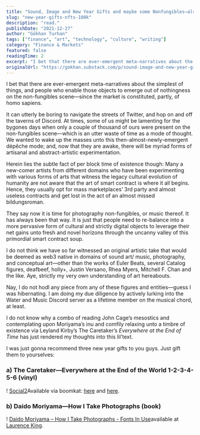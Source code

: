 ```yaml
---
title: "Sound, Image and New Year Gifts and maybe some Nonfungibles—also, SEO plase GM and perchance an NFT 100K EOY LFG"
slug: "new-year-gifts-nfts-100k"
description: "read."
publishDate: "2021-12-27"
author: "Gökhan Turhan"
tags: ["finance", "art", "technology", "culture", "writing"]
category: "Finance & Markets"
featured: false
readingTime: 2
excerpt: "I bet that there are ever-emergent meta-narratives about the simplest of things, and people who enable those objects to emerge out of nothingness on the non-fungibles scene—since the market is constit..."
originalUrl: "https://gokhan.substack.com/p/sound-image-and-new-year-gifts-and"
---
```


I bet that there are ever-emergent meta-narratives about the simplest of things, and people who enable those objects to emerge out of nothingness on the non-fungibles scene—since the market is constituted, partly, of homo sapiens.

It can utterly be boring to navigate the streets of Twitter, and hop on and off the taverns of Discord. At times, some of us might be lamenting for the bygones days when only a couple of thousand of ours were present on the non-fungibles scene—which is an utter waste of time as a mode of thought. We wanted to wake up the masses unto this then-almost-newly-emergent dépêche mode; and, now that they are awake, there will be myriad forms of artisanal and abstract-artistic experimentation.

Herein lies the subtle fact of per block time of existence though: Many a new-comer artists from different domains who have been experimenting with various forms of arts that witness the legacy cultural evolution of humanity are not aware that the art of smart contract is where it all begins. Hence, they usually opt for mass marketplaces’ 3rd party and almost useless contracts and get lost in the act of an almost missed bildungsroman.

They say now it is time for photography non-fungibles, or music thereof. It has always been that way. It is just that people need to re-balance into a more pervasive form of cultural and strictly digital objects to leverage their net gains unto fresh and novel horizons through the uncanny valley of this primordial smart contract soup.

I do not think we have so far witnessed an original artistic take that would be deemed as web3 native in domains of sound art/ music, photography, and conceptual art—other than the works of Euler Beats, several Catalog figures, deafbeef, holly+, Justin Versano, Rhea Myers, Mitchell F. Chan and the like. Aye, strictly my very own understanding of art hereabouts.

Nay, I do not hodl any piece from any of these figures and entities—guess I was hibernating. I am doing my due diligence by actively lurking into the Water and Music Discord server as a lifetime member on the musical chord, at least.

I do not know why a combo of reading John Cage’s mesostics and contemplating upon Moriyama’s inu and comfily relaxing unto a timbre of existence via Leyland Kirby’s The Caretaker’s *Everywhere at the End of Time* has just rendered my thoughts into this lil’text. 

I was just gonna recommend three new year gifts to you guys. Just gift them to yourselves:

### a) The Caretaker—Everywhere at the End of the World 1-2-3-4-5-6 (vinyl)

! [Social2](https://bucketeer-e05bbc84-baa3-437e-9518-adb32be77984.s3.amazonaws.com/public/images/6db421b6-021d-4c7d-a3ec-f7c1b1c1a3bd_600x593.jpeg)Available via boomkat: [here](https://boomkat.com/products/everywhere-at-the-end-of-time-stages-1-3) and [here](https://boomkat.com/products/everywhere-at-the-end-of-time-stages-4-6-22ef1a10-fb61-419b-a4f6-356adbe834a9).

### b) Daido Moriyama—How I Take Photographs (book)

! [Daido Moriyama – How I Take Photographs - Fonts In Use](https://bucketeer-e05bbc84-baa3-437e-9518-adb32be77984.s3.amazonaws.com/public/images/baf6d8e8-a969-405b-90d0-9ac7973dd732_1340x860.jpeg)available at [Laurence King](https://www.laurenceking.com/us/product/daido-moriyama/).